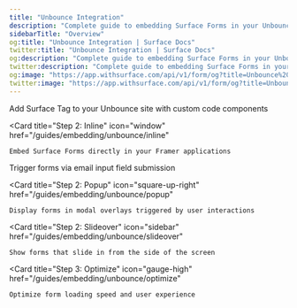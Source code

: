 ```yaml
---
title: "Unbounce Integration"
description: "Complete guide to embedding Surface Forms in your Unbounce site"
sidebarTitle: "Overview"
og:title: "Unbounce Integration | Surface Docs"
twitter:title: "Unbounce Integration | Surface Docs"
og:description: "Complete guide to embedding Surface Forms in your Unbounce site"
twitter:description: "Complete guide to embedding Surface Forms in your Unbounce site"
og:image: "https://app.withsurface.com/api/v1/form/og?title=Unbounce%20Integration"
twitter:image: "https://app.withsurface.com/api/v1/form/og?title=Unbounce%20Integration"
---
```



<CardGroup cols={2}>
  <Card
    title="Step 1: Embed Surface Tag"
    icon="code"
    href="/guides/embedding/unbounce/embedding"
  >
    Add Surface Tag to your Unbounce site with custom code components
  </Card>

  <Card
    title="Step 2: Inline"
    icon="window"
    href="/guides/embedding/unbounce/inline"
  >
    Embed Surface Forms directly in your Framer applications
  </Card>

  <Card icon="envelope" title="Step 2: Email Input Field Trigger" href="/guides/embedding/unbounce/input-field">
    Trigger forms via email input field submission
  </Card>

  <Card
    title="Step 2: Popup"
    icon="square-up-right"
    href="/guides/embedding/unbounce/popup"
  >
    Display forms in modal overlays triggered by user interactions
  </Card>

  <Card
    title="Step 2: Slideover"
    icon="sidebar"
    href="/guides/embedding/unbounce/slideover"
  >
    Show forms that slide in from the side of the screen
  </Card>

  <Card
    title="Step 3: Optimize"
    icon="gauge-high"
    href="/guides/embedding/unbounce/optimize"
  >
    Optimize form loading speed and user experience
  </Card>
</CardGroup>
